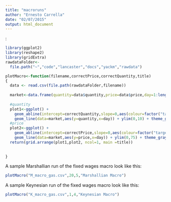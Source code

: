 ```yaml
---
title: "macroruns"
author: "Ernesto Carrella"
date: "02/07/2015"
output: html_document
---
```

:

```r
library(ggplot2)
library(reshape2)
library(gridExtra)
rawdataFolder<-
  file.path("~","code","lancaster","docs","yackm","rawdata")

plotMacro<-function(filename,correctPrice,correctQuantity,title)
{
  data <- read.csv(file.path(rawdataFolder,filename))
  
  market<-data.frame(quantity=data$quantity,price=data$price,day=1:length(data$quantity))
  
  #quantity
  plot1<-ggplot() + 
    geom_abline(intercept=correctQuantity,slope=0,aes(colour=factor("target")),size=1,alpha=0.5) +
    geom_line(data=market,aes(y=quantity,x=day)) + ylim(0,10) + theme_gray(20)
  #price
  plot2<-ggplot() + 
    geom_abline(intercept=correctPrice,slope=0,aes(colour=factor("target")),size=1,alpha=0.5) +
    geom_line(data=market,aes(y=price,x=day)) + ylim(0,75) + theme_gray(20)
  return(grid.arrange(plot1,plot2, ncol=1, main =title))
  
  
}
```

A sample Marshallian run of the fixed wages macro look like this:

```r
plotMacro("M_macro_gas.csv",20,5,"Marshallian Macro")
```

A sample Keynesian run of the fixed wages macro look like this:

```r
plotMacro("K_macro_gas.csv",1,4,"Keynesian Macro")
```


